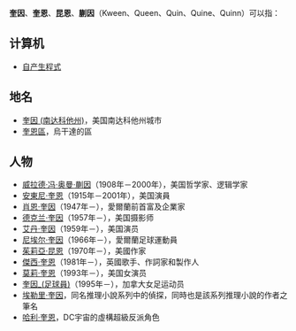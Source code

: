 {{NoteTA
|G1=IT
}}
'''奎因'''、'''奎恩'''、'''昆恩'''、'''蒯因'''（Kween、Queen、Quin、Quine、Quinn）可以指：

==计算机==
*[[自产生程式|自产生程式]]

==地名==
*[[奎因_(南达科他州)|奎因 (南达科他州)]]，美国南达科他州城市
*[[奎恩區|奎恩區]]，烏干達的區

==人物==
*[[威拉德·冯·奥曼·蒯因|威拉德·冯·奥曼·蒯因]]（1908年－2000年），美国哲学家、逻辑学家
*[[安東尼·奎恩|安東尼·奎恩]]（1915年－2001年），美国演員
*[[肖恩·奎因|肖恩·奎因]]（1947年－），愛爾蘭前首富及企業家
*[[德克兰·奎因|德克兰·奎因]]（1957年－），美国摄影师
*[[艾丹·奎因|艾丹·奎因]]（1959年－），美国演员
*[[尼埃尔·奎因|尼埃尔·奎因]]（1966年－），愛爾蘭足球運動員
*[[茱莉亞·昆恩|茱莉亞·昆恩]]（1970年－），美國作家
*[[傑西·奎恩|傑西·奎恩]]（1981年－），英國歌手、作詞家和製作人
*[[莫莉·奎恩|莫莉·奎恩]]（1993年－），美国女演员
*[[奎因_(足球員)|奎因_(足球員)]]（1995年－），加拿大女足运动员
*[[埃勒里·奎因|埃勒里·奎因]]，同名推理小說系列中的偵探，同時也是該系列推理小說的作者之筆名
*[[哈利·奎恩|哈利·奎恩]]，DC宇宙的虛構超級反派角色

{{Disambig|Cat=二字译名消歧义}}
